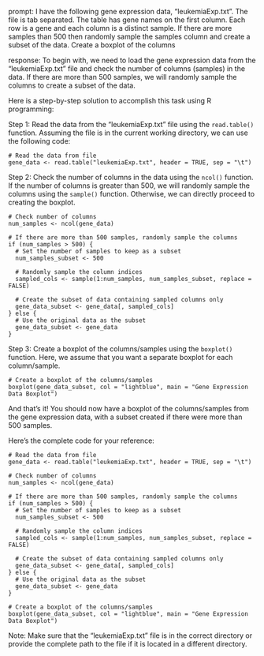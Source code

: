prompt:
I have the following gene expression data, "leukemiaExp.txt". The file is tab separated. The table has gene names on the first column. Each row is a gene and each column is a distinct sample.  If there are more samples than 500 then randomly sample the samples column and create a subset of the data. Create a boxplot of the columns

response:
To begin with, we need to load the gene expression data from the "leukemiaExp.txt" file and check the number of columns (samples) in the data. If there are more than 500 samples, we will randomly sample the columns to create a subset of the data.

Here is a step-by-step solution to accomplish this task using R programming:

Step 1: Read the data from the "leukemiaExp.txt" file using the `read.table()` function. Assuming the file is in the current working directory, we can use the following code:

```
# Read the data from file
gene_data <- read.table("leukemiaExp.txt", header = TRUE, sep = "\t")
```

Step 2: Check the number of columns in the data using the `ncol()` function. If the number of columns is greater than 500, we will randomly sample the columns using the `sample()` function. Otherwise, we can directly proceed to creating the boxplot.

```
# Check number of columns
num_samples <- ncol(gene_data)

# If there are more than 500 samples, randomly sample the columns
if (num_samples > 500) {
  # Set the number of samples to keep as a subset
  num_samples_subset <- 500
  
  # Randomly sample the column indices
  sampled_cols <- sample(1:num_samples, num_samples_subset, replace = FALSE)
  
  # Create the subset of data containing sampled columns only
  gene_data_subset <- gene_data[, sampled_cols]
} else {
  # Use the original data as the subset
  gene_data_subset <- gene_data
}
```

Step 3: Create a boxplot of the columns/samples using the `boxplot()` function. Here, we assume that you want a separate boxplot for each column/sample.

```
# Create a boxplot of the columns/samples
boxplot(gene_data_subset, col = "lightblue", main = "Gene Expression Data Boxplot")
```

And that's it! You should now have a boxplot of the columns/samples from the gene expression data, with a subset created if there were more than 500 samples.

Here's the complete code for your reference:

```
# Read the data from file
gene_data <- read.table("leukemiaExp.txt", header = TRUE, sep = "\t")

# Check number of columns
num_samples <- ncol(gene_data)

# If there are more than 500 samples, randomly sample the columns
if (num_samples > 500) {
  # Set the number of samples to keep as a subset
  num_samples_subset <- 500
  
  # Randomly sample the column indices
  sampled_cols <- sample(1:num_samples, num_samples_subset, replace = FALSE)
  
  # Create the subset of data containing sampled columns only
  gene_data_subset <- gene_data[, sampled_cols]
} else {
  # Use the original data as the subset
  gene_data_subset <- gene_data
}

# Create a boxplot of the columns/samples
boxplot(gene_data_subset, col = "lightblue", main = "Gene Expression Data Boxplot")
```

Note: Make sure that the "leukemiaExp.txt" file is in the correct directory or provide the complete path to the file if it is located in a different directory.
